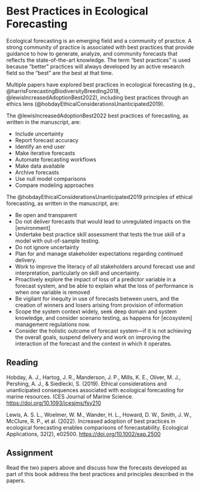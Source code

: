 # Best Practices in Ecological Forecasting {#sec-best-practices}

Ecological forecasting is an emerging field and a community of practice. A strong community of practice is associated with best practices that provide guidance to how to generate, analyze, and community forecasts that reflects the state-of-the-art knowledge. The term "best practices" is used because "better" practices will always developed by an active research field so the "best" are the best at that time.

Multiple papers have explored best practices in ecological forecasting (e.g., @harrisForecastingBiodiversityBreeding2018, @lewisIncreasedAdoptionBest2022), including best practices through an ethics lens (@hobdayEthicalConsiderationsUnanticipated2019).

The @lewisIncreasedAdoptionBest2022 best practices of forecasting, as written in the manuscript, are:

-   Include uncertainty
-   Report forecast accuracy
-   Identify an end user
-   Make iterative forecasts
-   Automate forecasting workflows
-   Make data available
-   Archive forecasts
-   Use null model comparisons
-   Compare modeling approaches

The @hobdayEthicalConsiderationsUnanticipated2019 principles of ethical forecasting, as written in the manuscript, are:

-   Be open and transparent
-   Do not deliver forecasts that would lead to unregulated impacts on the \[environment\]
-   Undertake best practice skill assessment that tests the true skill of a model with out-of-sample testing.
-   Do not ignore uncertainty
-   Plan for and manage stakeholder expectations regarding continued delivery.
-   Work to improve the literacy of all stakeholders around forecast use and interpretation, particularly on skill and uncertainty.
-   Proactively explore the impact of loss of a predictor variable in a forecast system, and be able to explain what the loss of performance is when one variable is removed
-   Be vigilant for inequity in use of forecasts between users, and the creation of winners and losers arising from provision of information
-   Scope the system context widely, seek deep domain and system knowledge, and consider scenario testing, as happens for \[ecosystem\] management regulations now.
-   Consider the holistic outcome of forecast system—if it is not achieving the overall goals, suspend delivery and work on improving the interaction of the forecast and the context in which it operates.

## Reading

Hobday, A. J., Hartog, J. R., Manderson, J. P., Mills, K. E., Oliver, M. J., Pershing, A. J., & Siedlecki, S. (2019). Ethical considerations and unanticipated consequences associated with ecological forecasting for marine resources. ICES Journal of Marine Science. <https://doi.org/10.1093/icesjms/fsy210>

Lewis, A. S. L., Woelmer, W. M., Wander, H. L., Howard, D. W., Smith, J. W., McClure, R. P., et al. (2022). Increased adoption of best practices in ecological forecasting enables comparisons of forecastability. Ecological Applications, 32(2), e02500. <https://doi.org/10.1002/eap.2500>

## Assignment

Read the two papers above and discuss how the forecasts developed as part of this book address the best practices and principles described in the papers.
